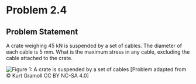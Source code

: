 # Problem 2.4 {.unnumbered}


## Problem Statement
A crate weighing 45 kN is suspended by a set of cables. The diameter of each cable is  5 mm. What is the maximum stress in any cable, excluding the cable attached to the crate.



![Figure 1: A crate is suspended by a set of cables](images/146.png){fig-alt="Picture with a crate suspended by a set of cables. Two cables originate from point A, with one cable pointing upwards forming a 30° angle with the horizontal, and another cable pointing to the right forming a 45° angle with the horizontal. A third cable starts from point B and points downward, making a 75° angle with the horizontal."}
\[Problem adapted from © Kurt Gramoll CC BY NC-SA 4.0\]